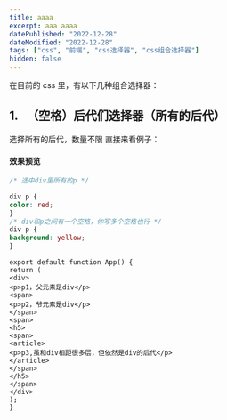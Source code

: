```yaml
---
title: aaaa
excerpt: aaa aaaa
datePublished: "2022-12-28"
dateModified: "2022-12-28"
tags: ["css", "前端", "css选择器", "css组合选择器"]
hidden: false
---
```


在目前的 css 里，有以下几种组合选择器：


## 1. ` `（空格）后代们选择器（所有的后代）

选择所有的后代，数量不限
直接来看例子：

#### 效果预览


  ```css styles.css active
  /* 选中div里所有的p */

  div p {
  color: red;
}
  /* div和p之间有一个空格，你写多个空格也行 */
  div p {
  background: yellow;
}
  ```

  ```tsx App.tsx
  export default function App() {
  return (
  <div>
  <p>p1，父元素是div</p>
  <span>
  <p>p2，爷元素是div</p>
  </span>
  <span>
  <h5>
  <span>
  <article>
  <p>p3,虽和div相距很多层，但依然是div的后代</p>
  </article>
  </span>
  </h5>
  </span>
  </div>
  );
}
  ```



